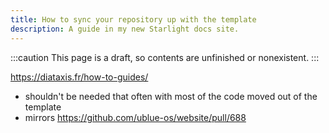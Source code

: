```yaml
---
title: How to sync your repository up with the template
description: A guide in my new Starlight docs site.
---
```


:::caution
This page is a draft, so contents are unfinished or nonexistent.
:::

https://diataxis.fr/how-to-guides/

- shouldn't be needed that often with most of the code moved out of the template
- mirrors https://github.com/ublue-os/website/pull/688
